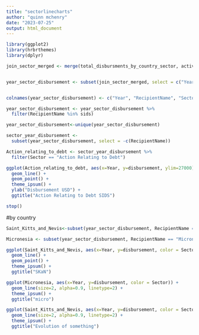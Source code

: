 ```yaml
---
title: "sectorlinecharts"
author: "quinn mchenry"
date: "2023-07-25"
output: html_document
---
```


```r
library(ggplot2)
library(hrbrthemes)
library(dplyr)
```

```r
join_sector_merged <- merge(total_disbursments_by_country_sector, activity_stats_join[, c("disbursement", "Year")], by = "disbursement")


year_sector_disbursement <- subset(join_sector_merged, select = c("Year", "RecipientName", "Sector", "disbursement"))


colnames(year_sector_disbursement) <- c("Year", "RecipientName", "Sector", "disbursement")
```
```r
year_sector_disbursement <- year_sector_disbursement %>% 
  filter(RecipientName %in% sids)
```

```r
year_sector_disbursement<-unique(year_sector_disbursement)
```

```r
sector_year_disbursement <-
  subset(year_sector_disbursement, select = -c(RecipientName))
```

```r
Action_relating_to_debt <- sector_year_disbursement %>% 
  filter(Sector == "Action Relating to Debt")
```

```r
ggplot(Action_relating_to_debt, aes(x=Year, y=disbursement, ylim=27000)) +
  geom_line() +
  geom_point() +
  theme_ipsum() +
  ylab("Disbursement USD") +
  ggtitle("Action Relating to Debt SIDS")
```


```r
stop()
```


#by country


```r
Saint_Kitts_and_Nevis<-subset(year_sector_disbursement, RecipientName == "Saint Kitts and Nevis", select = c(Year, Sector, disbursement))
```

```r
Micronesia <- subset(year_sector_disbursement, RecipientName == "Micronesia", select = c(Year, Sector, disbursement))
```


```r
ggplot(Saint_Kitts_and_Nevis, aes(x=Year, y=disbursement, color = Sector)) +
  geom_line() +
  geom_point() +
  theme_ipsum() +
  ggtitle("SKaN")
```


```r
ggplot(Micronesia, aes(x=Year, y=disbursement, color = Sector)) +
  geom_line(size=2, alpha=0.9, linetype=2) +
  theme_ipsum() +
  ggtitle("micro")
```

```r
ggplot(Saint_Kitts_and_Nevis, aes(x=Year, y=disbursement, color = Sector)) +
  geom_line(size=2, alpha=0.9, linetype=2) +
  theme_ipsum() +
  ggtitle("Evolution of something")
```


